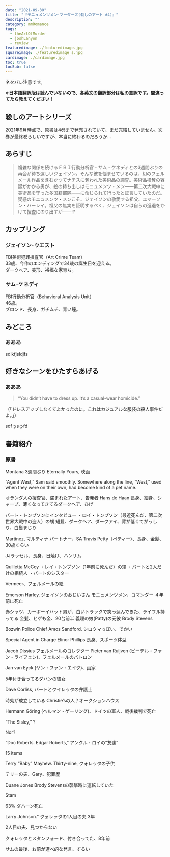 ```yaml
---
date: "2021-09-30"
title: "『モニュメンツメン･マーダーズ(殺しのアート #4)』"
description: ""
category: mmRomance
tags:
  - theArtOfMurder
  - joshLanyon
  - review
featuredimage: ./featuredimage.jpg
squareimage: ./featuredimage_s.jpg
cardimage: ./cardimage.jpg
toc: true
tocSub: false
---
```



ネタバレ注意です。

**※日本語翻訳版は読んでいないので、各英文の翻訳部分は私の意訳です。間違ってたら教えてください！**

## 殺しのアートシリーズ

2021年9月時点で、原書は4巻まで発売されていて、まだ完結していません。次巻が最終巻らしいですが、本当に終わるのだろうか…

<Series name="TheArtOfMurderSeries" />

## あらすじ

<Blockquote srcBook="monumentsMenMurders" lang="jp">
複雑な関係を続けるＦＢＩ行動分析官・サム・ケネディとの3週間ぶりの再会が待ち遠しいジェイソン。そんな彼を悩ませているのは、幻のフェルメール作品を含むかつてナチスに奪われた美術品の調査。美術品横奪の容疑がかかる男が、絵の持ち出しはモニュメンツ・メン――第二次大戦中に美術品を守った多国籍部隊――に命じられて行ったと証言していたのだ。疑惑のモニュメンツ・メンこそ、ジェイソンの敬愛する祖父、エマーソン・ハーレイ。祖父の無実を証明するべく、ジェイソンは自らの進退をかけて捜査にのり出すが――!?
</Blockquote>

## カップリング

### ジェイソン･ウエスト

FBI美術犯罪捜査官（Art Crime Team）  
33歳、今作のエンディングで34歳の誕生日を迎える。  
ダークヘア、美形、裕福な家育ち。


### サム･ケネディ

FBI行動分析官（Behavioral Analysis Unit）  
46歳。  
ブロンド、長身、ガチムチ、青い瞳。

## みどころ

### あああ

sdlkfjsldjfs

## 好きなシーンをひたすらあげる

### あああ

<Blockquote srcBook="monumentsMenMurders" lang="en" book>
“You didn’t have to dress up. It’s a casual-wear homicide.”
</Blockquote>

<p className="translation">（「ドレスアップしなくてよかったのに。これはカジュアルな服装の殺人事件だよ。」）</p>

sdfっsっfd

## 書籍紹介

### 原書

<Amazon book="monumentsMenMurders" />

Montana
3週間ぶり
Eternally Yours, 映画

“Agent West,” Sam said smoothly.
Somewhere along the line, “West,” used when they were on their own, had become kind of a pet name.


オランダ人の捜査官、盗まれたアート、告発者
Hans de Haan
長身、細身、シャープ、薄くなってきてるダークヘア、ひげ

バート・トンプソンにインタビュー
・ロイ・トンプソン（最近死んだ、第二次世界大戦中の盗人）の甥
短髪、ダークヘア、ダークアイ、背が低くてがっしり、白髪まじり

Martinez, マルティナ
パートナー、SA Travis Petty（ペティー）、長身、金髪、30歳くらい

JJラッセル、長身、日焼け、ハンサム

Quilletta McCoy
・レイ・トンプソン（1年前に死んだ）の甥
・バートと2人だけの相続人
・バートのシスター

Vermeer、フェルメールの絵

Emerson Harley.
ジェイソンのおじいさん
モニュメンツメン、コマンダー
４年前に死亡

赤シャツ、カーボーイハット男が、白いトラックで突っ込んできた、ライフル持ってる
金髪、ヒゲも金、20台前半
義理の娘(Patty)の元彼
Brody Stevens

Bozwin Police Chief Amos Sandford.
シロクマっぽい、でかい

Special Agent in Charge Elinor Phillips
長身、スポーツ体型


Jacob Dissius フェルメールのコレクター
Pieter van Ruijven (ピーテル・ファン・ライフェン)、フェルメールのパトロン

Jan van Eyck (ヤン・ファン・エイク)、画家

5年付き合ってるダハンの彼女

Dave Corliss,
バートとクイレッタの弁護士

時効が成立している
Christie’sの人？オークションハウス

Hermann Göring (ヘルマン・ゲーリング)、ドイツの軍人、戦後裁判で死亡

“The Sisley,”？

Nor?

“Doc Roberts. Edgar Roberts,”
アンクル・ロイの”友達”

15 items


Terry “Baby” Mayhew. Thirty-nine,
クォレッタの子供

テリーの夫、Gary、犯罪歴

Duane Jones
Brody Stevensの襲撃時に運転していた

Stam

63% ダハーン死亡

Larry Johnson.”
クォレッタの1人目の夫
3年

2人目の夫、見つからない

クォレッタとスタンフォード、付き合ってた、8年前

サムの最後、お前が選べ的な発言、ずるい
